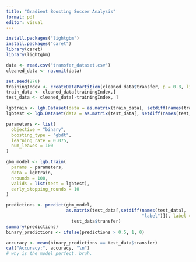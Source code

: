 ```yaml
---
title: "Gradient Boosting Soccer Analysis"
format: pdf
editor: visual
---
```


```r
install.packages("lightgbm")
install.packages("caret")
library(caret)
library(lightgbm)
```

```r
data <- read.csv("transfer_dataset.csv")
cleaned_data <- na.omit(data)

```

```r
set.seed(278)
trainingIndex <- createDataPartition(cleaned_data$transfer, p = 0.8, list = FALSE)
train_data <- cleaned_data[trainingIndex,]
test_data <- cleaned_data[-trainingIndex, ]
```

```r
lgbtrain <- lgb.Dataset(data = as.matrix(train_data[, setdiff(names(train_data), "label")]), label = train_data$transfer)
lgbtest <- lgb.Dataset(data = as.matrix(test_data[, setdiff(names(test_data), "label")]), label = test_data$transfer)
```

```r
parameters <- list(
  objective = "binary",
  boosting_type = "gbdt",
  learning_rate = 0.075,
  num_leaves = 100
)
```

```r
gbm_model <- lgb.train(
  params = parameters,
  data = lgbtrain,
  nrounds = 100,
  valids = list(test = lgbtest),
  early_stopping_rounds = 10
)
```

```r
predictions <- predict(gbm_model,
                       as.matrix(test_data[,setdiff(names(test_data),
                                                    "label")]), label =
                         test_data$transfer)
summary(predictions)
binary_predictions <- ifelse(predictions > 0.5, 1, 0)

accuracy <- mean(binary_predictions == test_data$transfer)
cat("Accuracy:", accuracy, "\n")
# why is the model perfect. bruh.
```
